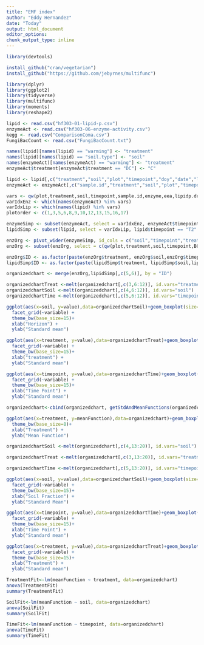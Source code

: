 ```yaml
---
title: "EMF index"
author: "Eddy Hernandez"
date: "Today"
output: html_document
editor_options: 
chunk_output_type: inline
---
```


<!-- needed to install packages -->
```r
library(devtools)
```


<!-- packages needed -->
```r
install_github("cran/vegetarian")
install_github("https://github.com/jebyrnes/multifunc")
```


```r
library(dplyr)
library(ggplot2)
library(tidyverse)
library(multifunc)
library(moments)
library(reshape2)
```

<!-- Test devtools -->
<!-- Reads in CSV's. -->
<!-- tcn is missing one sample number. Other df's have 48 entries (24 for each time point). Tcn has 23 (No T2 or T6), organized based on plot number. -->

```r
lipid <- read.csv("hf303-01-lipid-p.csv")
enzymeAct <- read.csv("hf303-06-enzyme-activity.csv")
kegg <- read.csv("ComparisonComa.csv")
FungiBacCount <- read.csv("FungiBacCount.txt")

```

<!-- Makes column and variable names uniform -->

```r
names(lipid)[names(lipid) == "warming"] <- "treatment"
names(lipid)[names(lipid) == "soil.type"] <- "soil"
names(enzymeAct)[names(enzymeAct) == "warming"] <- "treatment"
enzymeAct$treatment[enzymeAct$treatment == "DC"] <- "C"
```

<!-- Puts column names in order -->

```r
lipid <- lipid[,c("treatment","soil","plot","timepoint","doy","date","lipidp.dry")]
enzymeAct <- enzymeAct[,c("sample.id","treatment","soil","plot","timepoint","doy","date","enzyme","eea")]
```

<!-- Creates a variable with the function names we want. Creates variable indexes with the column position of the functions we want from each data frame we are using -->

```r
vars <- qw(plot,treatment,soil,timepoint,sample.id,enzyme,eea,lipidp.dry,BG,CBH,BX,NAG,PO,HPO)
varIdxEnz <- which(names(enzymeAct) %in% vars)
varIdxLip <- which(names(lipid) %in% vars)
plotorder <- c(1,3,5,6,8,9,10,12,13,15,16,17)
```

```r
enzymeSimp <- subset(enzymeAct, select = varIdxEnz, enzymeAct$timepoint=="T2" | enzymeAct$timepoint == "T6")
lipidSimp <- subset(lipid, select = varIdxLip, lipid$timepoint == "T2" | lipid$timepoint == "T6")
```

<!-- Turns enzyme observations into Variables PHOS was only measured at T6 so it should be omitted. -->

```r
enzOrg <- pivot_wider(enzymeSimp, id_cols = c("soil","timepoint","treatment", "plot", "sample.id"), names_from = enzyme, values_from = eea)
enzOrg <- subset(enzOrg, select = c(qw(plot,treatment,soil,timepoint,BG,CBH,BX,NAG,PO,HPO)))
```

```r
enzOrg$ID <- as.factor(paste(enzOrg$treatment, enzOrg$soil,enzOrg$timepoint,enzOrg$plot,sep = "." ))
lipidSimp$ID <- as.factor(paste(lipidSimp$treatment, lipidSimp$soil,lipidSimp$timepoint,lipidSimp$plot,sep = "." ))
```

```r
organizedchart <- merge(enzOrg,lipidSimp[,c(5,6)], by = "ID")
```

```r
organizedchartTreat <-melt(organizedchart[,c(3,6:12)], id.vars="treatment")
organizedchartSoil <-melt(organizedchart[,c(4,6:12)], id.vars="soil")
organizedchartTime <-melt(organizedchart[,c(5,6:12)], id.vars="timepoint")
```

```r
ggplot(aes(x=soil, y=value),data=organizedchartSoil)+geom_boxplot(size=2)+
  facet_grid(~variable) +
  theme_bw(base_size=15)+
  xlab("Horizon") +
  ylab("Standard mean")
```
```r
ggplot(aes(x=treatment, y=value),data=organizedchartTreat)+geom_boxplot(size=2)+
  facet_grid(~variable) +
  theme_bw(base_size=15)+
  xlab("treatment") +
  ylab("Standard mean")
```

```r
ggplot(aes(x=timepoint, y=value),data=organizedchartTime)+geom_boxplot(size=2)+
  facet_grid(~variable) +
  theme_bw(base_size=15)+
  xlab("Time Point") +
  ylab("Standard mean")
```
<!-- EMF chart from all functions and variables. -->

```r
organizedchart<-cbind(organizedchart, getStdAndMeanFunctions(organizedchart ,c("BG","CBH","BX","NAG","PO","HPO","lipidp.dry")))
```

```r
ggplot(aes(x=treatment, y=meanFunction),data=organizedchart)+geom_boxplot(size=1)+
  theme_bw(base_size=8)+
  xlab("Treatment") +
  ylab("Mean Function")
```

```r
organizedchartSoil <-melt(organizedchart[,c(4,13:20)], id.vars="soil")
```

```r
organizedchartTreat <-melt(organizedchart[,c(3,13:20)], id.vars="treatment")
```

```r
organizedchartTime <-melt(organizedchart[,c(5,13:20)], id.vars="timepoint")
```

```r
ggplot(aes(x=soil, y=value),data=organizedchartSoil)+geom_boxplot(size=2)+
  facet_grid(~variable) +
  theme_bw(base_size=15)+
  xlab("Soil Fraction") +
  ylab("Standard Mean")
```

```r
ggplot(aes(x=timepoint, y=value),data=organizedchartTime)+geom_boxplot(size=2)+
  facet_grid(~variable) +
  theme_bw(base_size=15)+
  xlab("Time Point") +
  ylab("Standard mean")
```

```r
ggplot(aes(x=treatment, y=value),data=organizedchartTreat)+geom_boxplot(size=2)+
  facet_grid(~variable) +
  theme_bw(base_size=15)+
  xlab("Treatment") +
  ylab("Standard mean")
```

<!-- Mean Function by Treatment suggests no statistically significant difference between Heating and Control -->

```r
TreatmentFit<-lm(meanFunction ~ treatment, data=organizedchart)
anova(TreatmentFit)
summary(TreatmentFit)
```
<!-- Mean Function by Soil Fraction suggests a significant difference between the Organic and Mineral horizons -->

```r
SoilFit<-lm(meanFunction ~ soil, data=organizedchart)
anova(SoilFit)
summary(SoilFit)
```
<!-- Mean Function by Timepoint suggests almost no statistically significant difference between timepoints 2 (June 3) and 6 (Octorber 28) -->

```r
TimeFit<-lm(meanFunction ~ timepoint, data=organizedchart)
anova(TimeFit)
summary(TimeFit)
```

